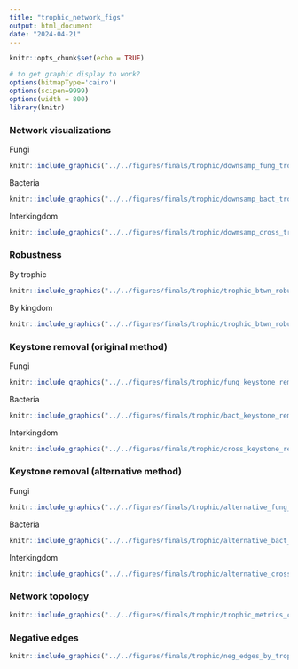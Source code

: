 ```yaml
---
title: "trophic_network_figs"
output: html_document
date: "2024-04-21"
---
```


```r
knitr::opts_chunk$set(echo = TRUE)
```

```r
# to get graphic display to work?
options(bitmapType='cairo')
options(scipen=9999)
options(width = 800)
library(knitr)
```

### Network visualizations

Fungi
```r
knitr::include_graphics("../../figures/finals/trophic/downsamp_fung_troph_network_plots.png")
```

Bacteria
```r
knitr::include_graphics("../../figures/finals/trophic/downsamp_bact_troph_network_plots.png")
```

Interkingdom
```r
knitr::include_graphics("../../figures/finals/trophic/dowmsamp_cross_troph_network_plots.png")
```

### Robustness

By trophic
```r
knitr::include_graphics("../../figures/finals/trophic/trophic_btwn_robustness_for_affinity.png")
```

By kingdom
```r
knitr::include_graphics("../../figures/finals/trophic/trophic_btwn_robustness_by_domain_for_affinity.png")
```


### Keystone removal (original method)

Fungi
```r
knitr::include_graphics("../../figures/finals/trophic/fung_keystone_removal_robustness_by_troph_for_affinity.png")
```

Bacteria
```r
knitr::include_graphics("../../figures/finals/trophic/bact_keystone_removal_robustness_by_troph_for_affinity.png")
```

Interkingdom
```r
knitr::include_graphics("../../figures/finals/trophic/cross_keystone_removal_robustness_by_troph_for_affinity.png")
```


### Keystone removal (alternative method)

Fungi
```r
knitr::include_graphics("../../figures/finals/trophic/alternative_fung_keystone_removal_robustness_by_troph.png")
```

Bacteria
```r
knitr::include_graphics("../../figures/finals/trophic/alternative_bact_keystone_removal_robustness_by_troph.png")
```

Interkingdom
```r
knitr::include_graphics("../../figures/finals/trophic/alternative_cross_keystone_removal_robustness_by_troph.png")
```


### Network topology
```r
knitr::include_graphics("../../figures/finals/trophic/trophic_metrics_collected.png")
```


### Negative edges
```r
knitr::include_graphics("../../figures/finals/trophic/neg_edges_by_trophic.png")
```


